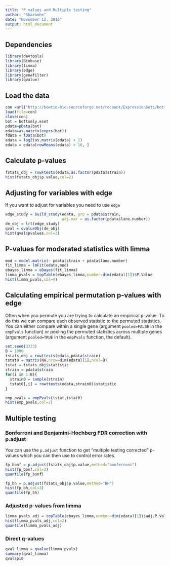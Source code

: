 ```yaml
---
title: "P values and Multiple testing"
author: "Sharonhe"
date: "November 12, 2016"
output: html_document
---
```


## Dependencies

```r
library(devtools)
library(Biobase)
library(limma)
library(edge)
library(genefilter)
library(qvalue)
```

## Load the data

```r
con =url("http://bowtie-bio.sourceforge.net/recount/ExpressionSets/bottomly_eset.RData")
load(file=con)
close(con)
bot = bottomly.eset
pdata=pData(bot)
edata=as.matrix(exprs(bot))
fdata = fData(bot)
edata = log2(as.matrix(edata) + 1)
edata = edata[rowMeans(edata) > 10, ]
```

## Calculate p-values

```r
fstats_obj = rowFtests(edata,as.factor(pdata$strain))
hist(fstats_obj$p.value,col=2)
```

## Adjusting for variables with edge

If you want to adjust for variables you need to use `edge` 

```r

edge_study = build_study(edata, grp = pdata$strain, 
                         adj.var = as.factor(pdata$lane.number))
de_obj = lrt(edge_study)
qval = qvalueObj(de_obj)
hist(qval$pvalues,col=3)
```

## P-values for moderated statistics with limma

```r
mod = model.matrix(~ pdata$strain + pdata$lane.number)
fit_limma = lmFit(edata,mod)
ebayes_limma = eBayes(fit_limma)
limma_pvals = topTable(ebayes_limma,number=dim(edata)[1])$P.Value
hist(limma_pvals,col=4)
```

## Calculating empirical permutation p-values with edge

Often when you permute you are trying to calculate an empirical p-value. To do this we can compare each observed statistic to the permuted statistics. You can either compare within a single gene (argument `pooled=FALSE` in the `empPvals` function) or pooling the permuted statistics across multiple genes (argument `pooled=TRUE` in the `empPvals` function, the default). 

```r
set.seed(3333)
B = 1000
tstats_obj = rowttests(edata,pdata$strain)
tstat0 = matrix(NA,nrow=dim(edata)[1],ncol=B)
tstat = tstats_obj$statistic
strain = pdata$strain
for(i in 1:B){
  strain0 = sample(strain)
  tstat0[,i] = rowttests(edata,strain0)$statistic
}

emp_pvals = empPvals(tstat,tstat0)
hist(emp_pvals,col=2)
```

## Multiple testing

### Bonferroni and Benjamini-Hochberg FDR correction with p.adjust

You can use the `p.adjust` function to get "multiple testing corrected" p-values which you can then use to control error rates. 

```r
fp_bonf = p.adjust(fstats_obj$p.value,method="bonferroni")
hist(fp_bonf,col=3)
quantile(fp_bonf)

fp_bh = p.adjust(fstats_obj$p.value,method="BH")
hist(fp_bh,col=3)
quantile(fp_bh)
```

### Adjusted p-values from limma

```r
limma_pvals_adj = topTable(ebayes_limma,number=dim(edata)[1])$adj.P.Val
hist(limma_pvals_adj,col=2)
quantile(limma_pvals_adj)
```

### Direct q-values

```r
qval_limma = qvalue(limma_pvals)
summary(qval_limma)
qval$pi0
```